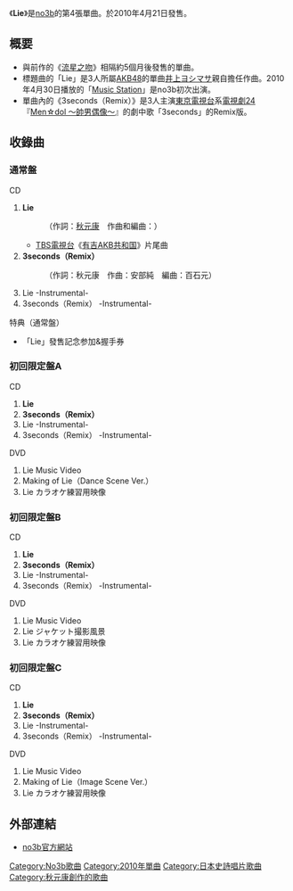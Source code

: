 {{unreferenced|time=2011-07-31T05:00:39+00:00}}
{{Infobox Single 
| Name           = 《Lie》
| Artist         = [[no3b|no3b]]
| Album          = [[no3b_(專輯)|no3b]]
| Cover        =Lie of no3b.jpg
| B-side         = 3seconds Remix
| Released       = 2010年4月21日
| Format         = 
| Recorded       = 
| Genre          = [[J-POP|J-POP]]
| Length         = <!--分秒-->
| Label          = [[Epic_Records_Japan_Inc.|Epic Records Japan Inc.]]
| Writer         = 
| Producer       = [[秋元康|秋元康]]
| Certification  = 
| Chart position = *週榜第5位（[[Oricon公信榜|Oricon]]）
*2010年4月度月榜第13位（Oricon）
| Last single    = 《[[流星之吻|流星之吻]]》<br />（2009年）
| This single    = 《'''Lie'''》<br />（2010年）
| Next single    = 《[[只有你_(no3b單曲)|只有你]]》<br />（2010年）
| Misc           = 
}}
《'''Lie'''》是[[no3b|no3b]]的第4張單曲。於2010年4月21日發售。

== 概要 ==
* 與前作的《[[流星之吻|流星之吻]]》相隔約5個月後發售的單曲。
*標題曲的「Lie」是3人所屬[[AKB48|AKB48]]的單曲[[井上ヨシマサ|井上ヨシマサ]]親自擔任作曲。2010年4月30日播放的「[[Music_Station|Music Station]]」是no3b初次出演。
* 單曲內的《3seconds（Remix）》是3人主演[[東京電視台|東京電視台]]系[[電視劇24|電視劇24]]『[[Men☆dol_〜帥男偶像〜|Men☆dol 〜帥男偶像〜]]』的劇中歌「3seconds」的Remix版。

== 收錄曲 ==
=== 通常盤 ===
; CD
# '''Lie'''
#:（作詞：[[秋元康|秋元康]]　作曲和編曲：{{Link-ja|井上ヨシマサ|井上ヨシマサ}}）
#* [[TBS電視台|TBS電視台]]《[[有吉AKB共和国|有吉AKB共和国]]》片尾曲
# '''3seconds（Remix）'''
#:（作詞：秋元康　作曲：安部純　編曲：百石元）
# Lie -Instrumental-
# 3seconds（Remix） -Instrumental-

; 特典（通常盤）
* 「Lie」發售記念参加&握手券

=== 初回限定盤A ===
; CD
# '''Lie'''
# '''3seconds（Remix）'''
# Lie -Instrumental-
# 3seconds（Remix） -Instrumental-

;DVD
# Lie Music Video
# Making of Lie（Dance Scene Ver.）
# Lie カラオケ練習用映像

=== 初回限定盤B ===
; CD
# '''Lie'''
# '''3seconds（Remix）'''
# Lie -Instrumental-
# 3seconds（Remix） -Instrumental-

;DVD
# Lie Music Video
# Lie ジャケット撮影風景
# Lie カラオケ練習用映像

=== 初回限定盤C ===
; CD
# '''Lie'''
# '''3seconds（Remix）'''
# Lie -Instrumental-
# 3seconds（Remix） -Instrumental-

;DVD
# Lie Music Video
# Making of Lie（Image Scene Ver.）
# Lie カラオケ練習用映像

== 外部連結 ==
* [http://www.no3b.net/ no3b官方網站] {{Wayback|url=http://www.no3b.net/ |date=20151207010916 }}

{{no3b}}
{{AKB48歌曲}}

{{DEFAULTSORT:Lie}}
[[Category:No3b歌曲|Category:No3b歌曲]]
[[Category:2010年單曲|Category:2010年單曲]]
[[Category:日本史詩唱片歌曲|Category:日本史詩唱片歌曲]]
[[Category:秋元康創作的歌曲|Category:秋元康創作的歌曲]]

{{Single-stub}}